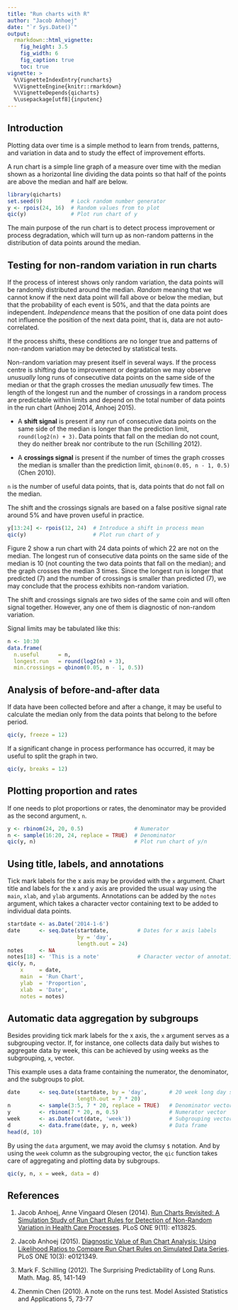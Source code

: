 ```yaml
---
title: "Run charts with R"
author: "Jacob Anhoej"
date: "`r Sys.Date()`"
output: 
  rmarkdown::html_vignette:
    fig_height: 3.5
    fig_width: 6
    fig_caption: true
    toc: true
vignette: >
  %\VignetteIndexEntry{runcharts}
  %\VignetteEngine{knitr::rmarkdown}
  %\VignetteDepends{qicharts}
  %\usepackage[utf8]{inputenc}
---
```


## Introduction

Plotting data over time is a simple method to learn from trends, patterns, and variation in data and to study the effect of improvement efforts.

A run chart is a simple line graph of a measure over time with the median shown as a horizontal line dividing the data points so that half of the points are above the median and half are below.

```r
library(qicharts)
set.seed(9)         # Lock random number generator
y <- rpois(24, 16)  # Random values from to plot
qic(y)              # Plot run chart of y
```

The main purpose of the run chart is to detect process improvement or process degradation, which will turn up as non-random patterns in the distribution of data points around the median.

## Testing for non-random variation in run charts

If the process of interest shows only random variation, the data points will be randomly distributed around the median. _Random_ meaning that we cannot know if the next data point will fall above or below the median, but that the probability of each event is 50%, and that the data points are independent. _Independence_ means that the position of one data point does not influence the position of the next data point, that is, data are not auto-correlated. 

If the process shifts, these conditions are no longer true and patterns of non-random variation may be detected by statistical tests.

Non-random variation may present itself in several ways. If the process centre is shifting due to improvement or degradation we may observe _unusually_ long runs of consecutive data points on the same side of the median or that the graph crosses the median _unusually_ few times. The length of the longest run and the number of crossings in a random process are predictable within limits and depend on the total number of data points in the run chart (Anhoej 2014, Anhoej 2015).

- A **shift signal** is present if any run of consecutive data points on the same side of the median is longer than the prediction limit, `round(log2(n) + 3)`. Data points that fall on the median do not count, they do neither break nor contribute to the run (Schilling 2012).

- A **crossings signal** is present if the number of times the graph crosses the median is smaller than the prediction limit, `qbinom(0.05, n - 1, 0.5)` (Chen 2010).

`n` is the number of useful data points, that is, data points that do not fall on the median.

The shift and the crossings signals are based on a false positive signal rate around 5% and have proven useful in practice.

```r
y[13:24] <- rpois(12, 24)  # Introduce a shift in process mean
qic(y)                     # Plot run chart of y
```

Figure 2 show a run chart with 24 data points of which 22 are not on the median. The longest run of consecutive data points on the same side of the median is 10 (not counting the two data points that fall on the median); and the graph crosses the median 3 times. Since the longest run is longer that predicted (7) and the number of crossings is smaller than predicted (7), we may conclude that the process exhibits non-random variation.

The shift and crossings signals are two sides of the same coin and will often signal together. However, any one of them is diagnostic of non-random variation.

Signal limits may be tabulated like this:

```r
n <- 10:30
data.frame(
  n.useful      = n,
  longest.run   = round(log2(n) + 3),
  min.crossings = qbinom(0.05, n - 1, 0.5))
```

## Analysis of before-and-after data

If data have been collected before and after a change, it may be useful to calculate the median only from the data points that belong to the before period.

```r
qic(y, freeze = 12)
```

If a significant change in process performance has occurred, it may be useful to split the graph in two.

```r
qic(y, breaks = 12)
```

## Plotting proportion and rates

If one needs to plot proportions or rates, the denominator may be provided as the second argument, `n`.

```r
y <- rbinom(24, 20, 0.5)                # Numerator
n <- sample(16:20, 24, replace = TRUE)  # Denominator
qic(y, n)                               # Plot run chart of y/n
```

## Using title, labels, and annotations

Tick mark labels for the x axis may be provided with the `x` argument. Chart title and labels for the x and y axis are provided the usual way using the `main`, `xlab`, and `ylab` arguments. Annotations can be added by the `notes` argument, which takes a character vector containing text to be added to individual data points.

```r
startdate <- as.Date('2014-1-6')
date      <- seq.Date(startdate,         # Dates for x axis labels
                      by = 'day',
                      length.out = 24)
notes     <- NA
notes[18] <- 'This is a note'            # Character vector of annotations
qic(y, n,
    x     = date,
    main  = 'Run Chart', 
    ylab  = 'Proportion',
    xlab  = 'Date',
    notes = notes)
```

## Automatic data aggregation by subgroups

Besides providing tick mark labels for the x axis, the `x` argument serves as a subgrouping vector. If, for instance, one collects data daily but wishes to aggregate data by week, this can be achieved by using weeks as the subgrouping, `x`, vector.

This example uses a data frame containing the numerator, the denominator, and the subgroups to plot.

```r
date      <- seq.Date(startdate, by = 'day',       # 20 week long day sequence
                      length.out = 7 * 20)
n         <- sample(3:5, 7 * 20, replace = TRUE)   # Denominator vector
y         <- rbinom(7 * 20, n, 0.5)                # Numerator vector
week      <- as.Date(cut(date, 'week'))            # Subgrouping vector
d         <- data.frame(date, y, n, week)          # Data frame
head(d, 10)
```

By using the `data` argument, we may avoid the clumsy `$` notation. And by using the `week` column as the subgrouping vector, the `qic` function takes care of aggregating and plotting data by subgroups.

```r
qic(y, n, x = week, data = d)
```

## References

1. Jacob Anhoej, Anne Vingaard Olesen (2014). [Run Charts Revisited: A Simulation Study of Run Chart Rules for Detection of Non-Random Variation in Health Care Processes](https://journals.plos.org/plosone/article?id=10.1371/journal.pone.0113825). PLoS ONE 9(11): e113825.

2. Jacob Anhoej (2015). [Diagnostic Value of Run Chart Analysis: Using Likelihood Ratios to Compare Run Chart Rules on Simulated Data Series](https://journals.plos.org/plosone/article?id=10.1371/journal.pone.0121349). PLoS ONE 10(3): e0121349.

3. Mark F. Schilling (2012). The Surprising Predictability of Long Runs. Math. Mag. 85, 141-149

4. Zhenmin Chen (2010). A note on the runs test. Model Assisted Statistics and Applications 5, 73-77
